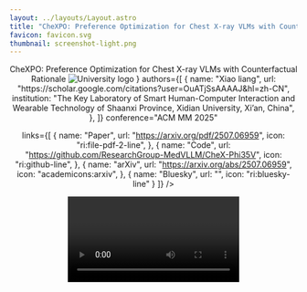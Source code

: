 ```yaml
---
layout: ../layouts/Layout.astro
title: "CheXPO: Preference Optimization for Chest X-ray VLMs with Counterfactual Rationale"
favicon: favicon.svg
thumbnail: screenshot-light.png
---
```








<Header
  title={
    <div class="flex items-center justify-center gap-3">
      CheXPO: Preference Optimization for Chest X-ray VLMs with Counterfactual Rationale
      <img src={import.meta.env.BASE_URL + "xidian_logo.svg"} alt="University logo" class="h-12 inline-block" />
    </div>
  }  
  authors={[
    {
      name: "Xiao liang",
      url: "https://scholar.google.com/citations?user=OuATjSsAAAAJ&hl=zh-CN",
      institution: "The Key Laboratory of Smart Human-Computer Interaction and Wearable Technology of Shaanxi Province, Xidian University, Xi’an, China", 
    },
  ]}
  conference="ACM MM 2025" 

  links={[
    {
      name: "Paper",
      url: "https://arxiv.org/pdf/2507.06959",
      icon: "ri:file-pdf-2-line",
    },
    {
      name: "Code",
      url: "https://github.com/ResearchGroup-MedVLLM/CheX-Phi35V",
      icon: "ri:github-line",
    },
    {
      name: "arXiv",
      url: "https://arxiv.org/abs/2507.06959",
      icon: "academicons:arxiv",
    },
    {
      name: "Bluesky",
      url: "",
      icon: "ri:bluesky-line"
    }
  ]}
  />

<Video source={outside} />

<HighlightedSection>

## Abstract

This is a live demo for a template you can use to create a simple project page for your research paper. See the code for the template and instructions on how to use it yourself [here](https://github.com/RomanHauksson/academic-project-astro-template). It's made with the [Astro web framework](https://astro.build/) and styled with [Tailwind CSS](https://tailwindcss.com/). You write the content in [MDX](https://mdxjs.com/), which enables markdown formatting like **bold**, _italics_, and ~strikethrough~, as well as custom components like <SmallCaps>small caps.</SmallCaps>

</HighlightedSection>

## Figures

Use the figure component to display images, videos, equations, or any other element, with an optional caption.

<Figure>
  <Image slot="figure" source={overviewFigure} altText="Overview of our CheXPO method" />
  <span slot="caption">Overview of our CheXPO method for chest X-ray VLM preference optimization.</span>
</Figure>

## Image comparison slider

An interactive, accessible slider component with keyboard navigation.
<Figure>
  <ImageComparison slot="figure" client:load imageUrlOne={dogsDiffc.src} imageUrlTwo={dogsTrue.src} altTextOne="Photo of two dogs running side-by-side in shallow water, lossily compressed using the DiffC algorithm" altTextTwo="Original photo of two dogs running side-by-side in shallow water" />
  <span slot="caption">A photo of two dogs running side-by-side in shallow water, lossily compressed using the <a href="https://jeremyiv.github.io/diffc-project-page/">DiffC algorithm</a>.</span>
</Figure>

## Two columns

Use the two columns component to display two columns of content. In this example, the first column contains a figure with a YouTube video and the second column contains a figure with a custom [React](https://react.dev/) component. By default, they display side by side, but if the screen is narrow enough (for example, on mobile), they're arranged vertically.

<TwoColumns>
  <Figure slot="left">
    <YouTubeVideo slot="figure" videoId="wjZofJX0v4M" />
    <span slot="caption">Take a look at this YouTube video.</span>
  </Figure>
  <Figure slot="right">
    <Splat slot="figure" client:idle />
    <span slot="caption">Now look at this <a href="https://en.wikipedia.org/wiki/Gaussian_splatting">Gaussian splat</a>, rendered with a React component.</span>
  </Figure>
</TwoColumns>

## Heading levels

Use headings to divide your content into sections.

### Heading 3

Go down a level to heading 3...

#### Heading 4

...and down again to heading 4.

## LaTeX

You can also add LaTeX formulas, rendered during the build process using [KaTeX](https://katex.org/) so they're quick to load for visitors of your project page. You can write them inline, like this: <LaTeX inline formula="a^2 + b^2 = c^2" />. Or, you can write them as a block:

<LaTeX formula="\int_a^b f(x) dx" />

## Tables

You can add simple tables using [GitHub Flavored Markdown syntax](https://docs.github.com/en/get-started/writing-on-github/working-with-advanced-formatting/organizing-information-with-tables):

| Model | Accuracy | F1 score | Training time (hours) |
| :--- | :---: | :---: | :---: |
| BERT-base | 0.89 | 0.87 | 4.5 |
| RoBERTa-large | 0.92 | 0.91 | 7.2 |
| DistilBERT | 0.86 | 0.84 | 2.1 |
| XLNet | 0.90 | 0.89 | 6.8 |

## BibTeX citation

```bibtex
@misc{liang2025chexpopreferenceoptimizationchest,
      title={CheXPO: Preference Optimization for Chest X-ray VLMs with Counterfactual Rationale}, 
      author={Xiao Liang and Jiawei Hu and Di Wang and Zhi Ma and Lin Zhao and Ronghan Li and Bo Wan and Quan Wang},
      year={2025},
      eprint={2507.06959},
      archivePrefix={arXiv},
      primaryClass={cs.CV},
      url={https://arxiv.org/abs/2507.06959}, 
}
```